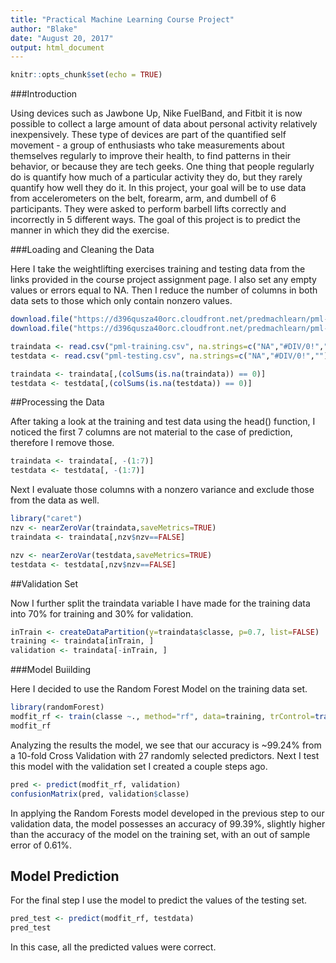 ```yaml
---
title: "Practical Machine Learning Course Project"
author: "Blake"
date: "August 20, 2017"
output: html_document
---
```


```r
knitr::opts_chunk$set(echo = TRUE)
```

###Introduction

Using devices such as Jawbone Up, Nike FuelBand, and Fitbit it is now possible to collect a large amount of data about personal activity relatively inexpensively. These type of devices are part of the quantified self movement - a group of enthusiasts who take measurements about themselves regularly to improve their health, to find patterns in their behavior, or because they are tech geeks. One thing that people regularly do is quantify how much of a particular activity they do, but they rarely quantify how well they do it. In this project, your goal will be to use data from accelerometers on the belt, forearm, arm, and dumbell of 6 participants. They were asked to perform barbell lifts correctly and incorrectly in 5 different ways. The goal of this project is to predict the manner in which they did the exercise. 

###Loading and Cleaning the Data

Here I take the weightlifting exercises training and testing data from the links provided in the course project assignment page. I also set any empty values or errors equal to NA.  Then I reduce the number of columns in both data sets to those which only contain nonzero values. 

```r
download.file("https://d396qusza40orc.cloudfront.net/predmachlearn/pml-training.csv", destfile = "pml-training.csv")
download.file("https://d396qusza40orc.cloudfront.net/predmachlearn/pml-testing.csv", destfile = "pml-testing.csv")

traindata <- read.csv("pml-training.csv", na.strings=c("NA","#DIV/0!",""))
testdata <- read.csv("pml-testing.csv", na.strings=c("NA","#DIV/0!",""))

traindata <- traindata[,(colSums(is.na(traindata)) == 0)]
testdata <- testdata[,(colSums(is.na(testdata)) == 0)]
```

##Processing the Data

After taking a look at the training and test data using the head() function, I noticed the first 7 columns are not material to the case of prediction, therefore I remove those.  

```r
traindata <- traindata[, -(1:7)]
testdata <- testdata[, -(1:7)]
```

Next I evaluate those columns with a nonzero variance and exclude those from the data as well.

```r
library("caret")
nzv <- nearZeroVar(traindata,saveMetrics=TRUE)
traindata <- traindata[,nzv$nzv==FALSE]

nzv <- nearZeroVar(testdata,saveMetrics=TRUE)
testdata <- testdata[,nzv$nzv==FALSE]
```

##Validation Set

Now I further split the traindata variable I have made for the training data into 70% for training and 30% for validation.

```r
inTrain <- createDataPartition(y=traindata$classe, p=0.7, list=FALSE)
training <- traindata[inTrain, ]
validation <- traindata[-inTrain, ]
``````

###Model Buiilding

Here I decided to use the Random Forest Model on the training data set.  

```r
library(randomForest)
modfit_rf <- train(classe ~., method="rf", data=training, trControl=trainControl(method='cv'), allowParallel=TRUE, importance=TRUE )
modfit_rf
````

Analyzing the results the model, we see that our accuracy is ~99.24% from a 10-fold Cross Validation with 27 randomly selected predictors.  Next I test this model with the validation set I created a couple steps ago.

```r
pred <- predict(modfit_rf, validation)
confusionMatrix(pred, validation$classe)
``````

In applying the Random Forests model developed in the previous step to our validation data, the model possesses an accuracy of 99.39%, slightly higher than the accuracy of the model on the training set, with an out of sample error of 0.61%.  

## Model Prediction

For the final step I use the model to predict the values of the testing set. 

```r
pred_test <- predict(modfit_rf, testdata)
pred_test
```

In this case, all the predicted values were correct. 
